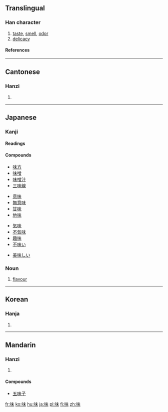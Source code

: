 ==Translingual==

===Han character===
{{Han char|rn=30|rad=口|as=05|sn=8|four=6509<sub>0</sub>|canj=口十木 (RJD)}}

# [[taste]], [[smell]], [[odor]]
# [[delicacy]]

====References====
{{Han ref|kx=0182.130|dkj=03456|dj=0401.140|hdz=10597.060|uh=5473|ud=21619|bh=A8FD|bd=43261}}

----

==Cantonese==

===Hanzi===
{{yue-hanzi|jyut=|y=mei6}}

# {{defn|Cantonese}}

----

==Japanese==

===Kanji===
{{ja-kanji|grade=3|rs=口05}}

====Readings====
{{ja-readings|on=[[み]] ([[mi]]), [[び]] ([[bi]])|kun=[[あじ]] ([[aji]]), [[あじわう]] ([[ajiwau]])}}

====Compounds====
{{top4}}
*[[味方]]
*[[味噌]]
*[[味噌汁]]
*[[三味線]]
{{mid4}}
*[[意味]]
*[[無意味]]
*[[甘味]]
*[[地味]]
{{mid4}}
*[[気味]]
*[[不気味]]
*[[趣味]]
*[[不味い]]
{{mid4}}
*[[美味しい]]
{{bottom}}

===Noun===
{{ja-noun|k|hira=あじ|rom=aji}}

# [[flavour]]

----

==Korean==

===Hanja===
{{ko-hanja|hangeul=미|rv=mi|mr=mi}}

# {{defn|Korean}}

----

==Mandarin==

===Hanzi===
{{cmn-hanzi|pin=[[wèi]] ([[wei4]])|wg=wei<sup>4</sup>}}

# {{defn|Mandarin}}

====Compounds====
*[[五味子]]

[[fr:味]]
[[ko:味]]
[[hu:味]]
[[ja:味]]
[[pl:味]]
[[fi:味]]
[[zh:味]]